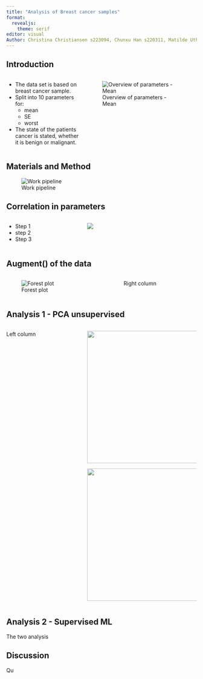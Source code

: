 ```yaml
---
title: "Analysis of Breast cancer samples"
format: 
  revealjs:
    theme: serif
editor: visual
Author: Christina Christiansen s223094, Chunxu Han s220311, Matilde Uth s195796, Michelle Sollok s194681, Pelagia Derizioti s222822
---
```


## Introduction {.smaller}

:::: columns
::: {.column width="40%"}
::: {.incremental .smaller}
-   The data set is based on breast cancer sample.
-   Split into 10 parameters for:
    - mean
    - SE 
    - worst
-   The state of the patients cancer is stated, whether it is benign or malignant.
:::
:::


::: {.column width="60%"}
![Overview of parameters - Mean](../results/boxplot_mean.png)

:::
::::

## Materials and Method

![Work pipeline](R_pipeline.png)


## Correlation in parameters {.smaller}

:::: {.columns}

::: {.column width="40%"}
::: {.incremental .smaller}
-   Step 1
-   step 2
-   Step 3
:::
:::

::: {.column width="60%"}
![](../results/Heatmap.png)
:::

::::


## Augment() of the data

:::: {.columns}

::: {.column width="60%"}

![Forest plot](../results/forest_plot.png)

:::

::: {.column width="40%"}
Right column
:::

::::

## Analysis 1 - PCA unsupervised

:::: {.columns}

::: {.column width="40%"}
Left column
:::

::: {.column width="60%"}
![](../results/pca_plot.png){width=350}

![](../results/variation_in_data.png){width=350}
:::

::::



## Analysis 2 - Supervised ML

The two analysis

## Discussion

Qu

## 
